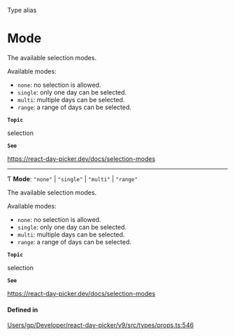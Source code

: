 <SectionTitle>Type alias</SectionTitle>

# Mode

<Description>

The available selection modes.

Available modes:

- `none`: no selection is allowed.
- `single`: only one day can be selected.
- `multi`: multiple days can be selected.
- `range`: a range of days can be selected.

**`Topic`**

selection

**`See`**

https://react-day-picker.dev/docs/selection-modes

</Description>

---

Ƭ **Mode**: ``"none"`` \| ``"single"`` \| ``"multi"`` \| ``"range"``

The available selection modes.

Available modes:

- `none`: no selection is allowed.
- `single`: only one day can be selected.
- `multi`: multiple days can be selected.
- `range`: a range of days can be selected.

**`Topic`**

selection

**`See`**

https://react-day-picker.dev/docs/selection-modes

#### Defined in

[Users/gp/Developer/react-day-picker/v9/src/types/props.ts:546](https://github.com/gpbl/react-day-picker/blob/4d332a01b/src/types/props.ts#L546)
